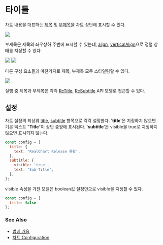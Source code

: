 # 타이틀

차트 내용을 대표하는 [제목](/config/config/title) 및 
[부제목](/config/config/subtitle)을 차트 상단에 표시할 수 있다.

<img src="/images/guide/title-01.png" class="border-img"/>

부제목은 제목의 좌우상하 주변에 표시할 수 있는데, [align](/config/config/subtitle#align), 
[verticalAlign](/config/config/subtitle#verticalAlign)으로 정렬 상태를 지정할 수 있다.<br/>

<img src="/images/guide/title-02.png" class="border-img"/>
<img src="/images/guide/title-03.png" class="border-img"/>

다른 구성 요소들과 마찬가지로 제목, 부제목 모두 스타일링할 수 있다.

<img src="/images/guide/title-04.png" class="border-img"/>

실행 중 제목과 부제목은 각각 [RcTitle](/docs/api/classes/RcTitle), [RcSubtitle](/docs/api/classes/RcSubtitle) API 모델로 접근할 수 있다.

## 설정

차트 설정의 최상위 [title](/config/config/title), [subtitle](/config/config/subtitle) 항목으로 각각 설정한다.
'**title**'은 지정하지 않으면 기본 텍스트 "**Title**"이 상단 중앙에 표시된다.
'**subtitle**'은 visible을 true로 지정하지 않으면 표시되지 않는다.

```js
const config = {
  title: {
    text: 'RealChart Release 현황',
  },
  subtitle: {
    visible: 'true',
    text: 'Sub-Title',
  },
};
```

visible 속성을 가진 모델은 boolean값 설정만으로 visible을 지정할 수 있다.

```js
const config = {
  title: false
};
```

### See Also

- [범례 개요](/guide/legend)
- [차트 Configuration](/config)
